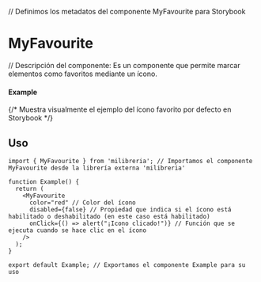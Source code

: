 
<Meta of={MyFavouriteStories} title="MyFavourite" /> // Definimos los metadatos del componente MyFavourite para Storybook

# MyFavourite
// Descripción del componente: Es un componente que permite marcar elementos como favoritos mediante un ícono.

#### Example
<Canvas of={MyFavouriteStories.Default} /> {/* Muestra visualmente el ejemplo del ícono favorito por defecto en Storybook */}

## Uso
```tsx
import { MyFavourite } from 'milibreria'; // Importamos el componente MyFavourite desde la librería externa 'milibreria'

function Example() {
  return (
    <MyFavourite
      color="red" // Color del ícono
      disabled={false} // Propiedad que indica si el ícono está habilitado o deshabilitado (en este caso está habilitado)
      onClick={() => alert("¡Icono clicado!")} // Función que se ejecuta cuando se hace clic en el ícono
    />
  );
}

export default Example; // Exportamos el componente Example para su uso
